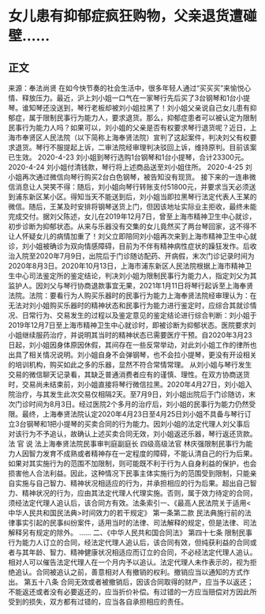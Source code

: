 # 女儿患有抑郁症疯狂购物，父亲退货遭碰壁……
## 正文
来源：奉法尚贤 在如今快节奏的社会生活中，很多年轻人通过“买买买”来愉悦心情、释放压力。最近，沪上刘小姐一口气在一家琴行先后买了3台钢琴和1台小提琴。谁知琴还没送到，琴行老板却被刘小姐拉黑了！刘小姐父亲说自己女儿患有抑郁症，属于限制民事行为能力人，要求退货。那么，抑郁症患者可以被认定为限制民事行为能力人吗？如果可以，刘小姐的父亲是否有权要求琴行退货呢？近日，上海市奉贤区人民法院（以下简称上海奉贤法院）宣判了这起案件，判决刘父有权要求退货。琴行不服提起上诉，二审法院经审理判决驳回上诉，维持原判。目前该案已生效。 2020-4-23 刘小姐到琴行选购1台钢琴和1台小提琴，合计23300元。  2020-4-24 刘小姐付清钱款，琴行将上述商品送至刘小姐住所。  2020-4-25 刘小姐再次通过微信向琴行购买2台白色钢琴，被告知没有现货。 接下来的一连串微信消息让人哭笑不得：随后，刘小姐向琴行转账支付51800元，并要求当天必须送到浦东新区某小区。得知当天不能送到后，刘小姐当即拉黑琴行法定代表人王某的微信。随后，王某及时安排将钢琴送货上门，但因该地址实际业主拒收，最终未能完成交付。据刘父陈述，女儿在2019年12月7日，曾至上海市精神卫生中心就诊，初步诊断为抑郁状态。从来与乐器没有交集的女儿竟然买了两台琴回家，这不得不让人怀疑女儿的病情加重了！刘父立即陪同刘小姐再次来到上海市精神卫生中心就诊，刘小姐被确诊为双向情感障碍，目前为不伴有精神病性症状的躁狂发作。后收治入院至2020年7月9日，出院后于门诊随访配药、开病假，末次门诊记录时间为2020年8月3日。2020年10月13日，上海市浦东新区人民法院根据上海市精神卫生中心司法鉴定所的鉴定结论，判决刘小姐为限制民事行为能力人，指定刘父为其监护人。因刘父与琴行协商退款事宜无果，2021年1月11日将琴行起诉至上海奉贤法院。法院：要看行为人购买乐器时的民事行为能力上海奉贤法院经审理认为：在无法对刘小姐购买乐器时的精神状态和民事行为能力进行鉴定时，应综合其就诊情况、日常行为、交易发生的过程以及鉴定意见的鉴定结论进行综合判断：刘小姐于2019年12月7日至上海市精神卫生中心就诊时，即被诊断为抑郁状态。医院要求刘小姐继续服药治疗，并说明其当时的精神状态已需要医疗干预。自2020年3月23日起，刘小姐因身体原因休假，其间存在一些反常举动，对此刘小姐工作的律所也出具了相关情况说明。刘小姐自身不会弹钢琴，也不会拉小提琴，更没有开设相关的培训机构，购买如此之多的乐器，显然不符合常情常理。   从刘小姐与琴行发生交易的微信聊天记录看，其缺乏普通消费者应有的谨慎、理性。在双方协商送货时，交易尚未结束前，刘小姐直接将琴行微信拉黑。2020年4月27日，刘小姐入院治疗，与其发生此次交易仅相隔2天。至7月9日，刘小姐出院后于门诊随访，末次门诊时间为8月3日。经过医院2个多月的治疗后，刘小姐的民事行为能力仍然受限。最终，上海奉贤法院认定2020年4月23日至4月25日刘小姐不具备与琴行订立3台钢琴和1把小提琴的买卖合同的行为能力。因刘小姐的法定代理人刘父事后对该行为不予追认，故确认上述买卖合同无效，刘小姐返还乐器，琴行返还货款。法 官 说 法上海奉贤法院民事审判庭副庭长 四级高级法官 林庆强限制民事行为能力人因智力发育不成熟或者精神存在一定程度的障碍，不能认清自己的行为后果。如果对其实施行为的范围不加限制，则可能既不利于行为人自身利益的保护，也会损害他人合法利益。因此，这种情况下民事主体实施行为的范围受到限制，只能亲自实施与自己智力、精神状况相适应的行为，并承担相应的行为后果。超出自己智力、精神状况的行为，应由其法定代理人代理实施。否则，属于效力待定的合同，须经法定代理人追认后，该合同方有效。法条索引一、《最高人民法院关于适用<中华人民共和国民法典>时间效力的若干规定》 第一条第二款 民法典施行前的法律事实引起的民事纠纷案件，适用当时的法律、司法解释的规定，但是法律、司法解释另有规定的除外。 …… 二、《中华人民共和国合同法》 第四十七条 限制民事行为能力人订立的合同，经法定代理人追认后，该合同有效，但纯获利益的合同或者与其年龄、智力、精神健康状况相适应而订立的合同，不必经法定代理人追认。 相对人可以催告法定代理人在一个月内予以追认。法定代理人未作表示的，视为拒绝追认。合同被追认之前，善意相对人有撤销的权利。撤销应当以通知的方式作出。 第五十八条 合同无效或者被撤销后，因该合同取得的财产，应当予以返还；不能返还或者没有必要返还的，应当折价补偿。有过错的一方应当赔偿对方因此所受到的损失，双方都有过错的，应当各自承担相应的责任。